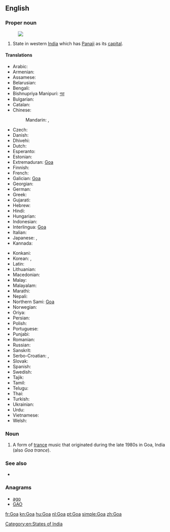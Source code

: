 {{also|goa|Goα}}
==English==
{{wikipedia}}

===Proper noun===
{{en-proper noun}}
[[Image:Goa in India (disputed hatched).svg|thumb|]]
# State in western [[India]] which has [[Panaji]] as its [[capital]].

====Translations====
{{trans-top|state in western India}}
* Arabic: {{t-|ar|غوا|m|tr=ghwaa}}
* Armenian: {{t-|hy|Գոա|tr=Goa}}
* Assamese: {{t-|as|গোৱা|sc=Beng|xs=Assamese}}
* Belarusian: {{t-|be|Гоа|m|tr=Hóa|xs=Belarusian}}
* Bengali: {{t-|bn|গোয়া|sc=Beng|xs=Bengali}}
* Bishnupriya Manipuri: [[গৱা]]
* Bulgarian: {{t-|bg|Гоа|f|tr=Góa}}
* Catalan: {{t-|ca|Goa}}
* Chinese:
*: Mandarin: {{t|cmn|果阿邦|tr=Guǒ'ā-bāng|sc=Hani}},  {{t|cmn|果阿|tr=Guǒ'ā|sc=Hani}}
* Czech: {{t-|cs|Goa}}
* Danish: {{t-|da|Goa}}
* Dhivehi: {{t-|dv|ގޯވާ|sc=Thaa|xs=Dhivehi}}
* Dutch: {{t+|nl|Goa}}
* Esperanto: {{t-|eo|Goao|xs=Esperanto}}
* Estonian: {{t-|et|Goa}}
* Extremaduran: [[Goa#Extremaduran|Goa]]
* Finnish: {{t-|fi|Goa}}
* French: {{t+|fr|Goa}}
* Galician: [[Goa#Galicaian|Goa]]
* Georgian: {{t-|ka|გოა|sc=Geor|xs=Georgian}}
* German: {{t-|de|Goa}}
* Greek: {{t-|el|Γκόα|tr=Góa}}
* Gujarati: {{t-|gu|ગોઆ|sc=Gujr|xs=Gujarati}}
* Hebrew: {{t-|he|גואה}}
* Hindi: {{t+|hi|गोआ|tr=go'ā|xs=Hindi}}
* Hungarian: {{t+|hu|Goa}}
* Indonesian: {{t-|id|Goa|xs=Indonesian}}
* Interlingua: [[Goa#Interlingua|Goa]]
* Italian: {{t-|it|Goa}}
* Japanese: {{t-|ja|ゴア州|tr=Goa-shū}},  {{t-|ja|ゴア|tr=Goa}}
* Kannada: {{t+|kn|ಗೋವ|sc=Knda|xs=Kannada}}
{{trans-mid}}
* Konkani: {{tø|kok|गोंय}}
* Korean: {{t-|ko|고아 주|tr=Goa ju|sc=Hang}},  {{t+|ko|고아|tr=Goa|sc=Hang}}
* Latin: {{t-|la|Goa}}
* Lithuanian: {{t-|lt|Goa|xs=Lithuanian}}
* Macedonian: {{t-|mk|Гоа|f|tr=Góa}}
* Malay: {{t-|ms|Goa|xs=Malay}}
* Malayalam: {{t-|ml|ഗോവ|sc=Mlym|xs=Malayalam}}
* Marathi: {{t-|mr|गोवा|sc=Deva|xs=Marathi}}
* Nepali: {{t-|ne|गोआ|sc=Deva|xs=Nepali}}
* Northern Sami: [[Goa#Northern Sami|Goa]]
* Norwegian: {{t-|no|Goa}}
* Oriya: {{t+|or|ଗୋଆ|sc=Orya|xs=Oriya}}
* Persian: {{t+|fa|گوا|xs=Persian}}
* Polish: {{t-|pl|Goa}}
* Portuguese: {{t+|pt|Goa}}
* Punjabi: {{t-|pa|ਗੋਵਾ|sc=Guru|xs=Punjabi}}
* Romanian: {{t-|ro|Goa}}
* Russian: {{t-|ru|Гоа|m|tr=Góa}} {{indeclinable}}
* Sanskrit: {{t-|sa|गोवा|xs=Sanskrit}}
* Serbo-Croatian: {{t-|sh|Гоа|sc=Cyrl|xs=Serbo-Croatian}},  {{t-|sh|Goa|xs=Serbo-Croatian}}
* Slovak: {{t-|sk|Goa}}
* Spanish: {{t-|es|Goa}}
* Swedish: {{t-|sv|Goa}}
* Tajik: {{t-|tg|Гуа|tr=Gua|sc=Cyrl|xs=Tajik}}
* Tamil: {{t-|ta|கோவா|xs=Tamil}}
* Telugu: {{t+|te|గోవా}}
* Thai: {{t-|th|รัฐกัว|tr=rát gua}}
* Turkish: {{t-|tr|Goa}}
* Ukrainian: {{t-|uk|Гоа|tr=Hóa, Góa|xs=Ukrainian}}
* Urdu: {{t-|ur|گوا|tr=go'ā|xs=Urdu}}
* Vietnamese: {{t-|vi|Goa|xs=Vietnamese}}
* Welsh: {{t-|cy|Goa|xs=Welsh}}
{{trans-bottom}}

===Noun===
{{en-noun|-}}

# {{music}} A form of [[trance]] music that originated during the late 1980s in Goa, India (also ''Goa trance'').

===See also===
* {{list|en|states of India}}

===Anagrams===
* [[ago#English|ago]]
* [[GAO#English|GAO]]

[[Category:en:States of India]]

[[fr:Goa]]
[[kn:Goa]]
[[hu:Goa]]
[[nl:Goa]]
[[pt:Goa]]
[[simple:Goa]]
[[zh:Goa]]
